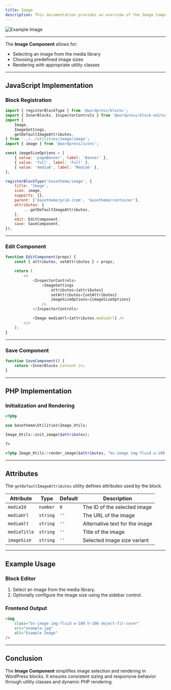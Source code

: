 ```yaml
---
title: Image
description: This documentation provides an overview of the Image Component, which supports media selection and size configuration for use in WordPress blocks.
---
```




<Image src="/assets/example.jpg" alt="Example Image" />

---

The **Image Component** allows for:

-   Selecting an image from the media library
-   Choosing predefined image sizes
-   Rendering with appropriate utility classes

---

## JavaScript Implementation

### Block Registration

```javascript
import { registerBlockType } from '@wordpress/blocks';
import { InnerBlocks, InspectorControls } from '@wordpress/block-editor';
import {
    Image,
    ImageSettings,
    getDefaultImageAttributes,
} from '../../utilities/image/image';
import { image } from '@wordpress/icons';

const imageSizeOptions = [
    { value: 'pageBanner', label: 'Banner' },
    { value: 'full', label: 'Full' },
    { value: 'medium', label: 'Medium' },
];

registerBlockType('basetheme/image', {
    title: 'Image',
    icon: image,
    supports: {},
    parent: ['basetheme/grid-item', 'basetheme/container'],
    attributes: {
        ...getDefaultImageAttributes,
    },
    edit: EditComponent,
    save: SaveComponent,
});
```

---

### Edit Component

```javascript
function EditComponent(props) {
    const { attributes, setAttributes } = props;

    return (
        <>
            <InspectorControls>
                <ImageSettings
                    attributes={attributes}
                    setAttributes={setAttributes}
                    imageSizeOptions={imageSizeOptions}
                />
            </InspectorControls>

            <Image mediaUrl={attributes.mediaUrl} />
        </>
    );
}
```

---

### Save Component

```javascript
function SaveComponent() {
    return <InnerBlocks.Content />;
}
```

---

## PHP Implementation

### Initialization and Rendering

```php
<?php

use basetheme\Utilities\Image_Utils;

Image_Utils::init_image($attributes);

?>

<?php Image_Utils::render_image($attributes, "bs-image img-fluid w-100 h-100 object-fit-cover"); ?>
```

---

## Attributes

The `getDefaultImageAttributes` utility defines attributes used by the block.

| Attribute    | Type     | Default | Description                    |
| ------------ | -------- | ------- | ------------------------------ |
| `mediaId`    | `number` | `0`     | The ID of the selected image   |
| `mediaUrl`   | `string` | `''`    | The URL of the image           |
| `mediaAlt`   | `string` | `''`    | Alternative text for the image |
| `mediaTitle` | `string` | `''`    | Title of the image             |
| `imageSize`  | `string` | `''`    | Selected image size variant    |

---

## Example Usage

### Block Editor

1. Select an image from the media library.
2. Optionally configure the image size using the sidebar control.

### Frontend Output

```html
<img
    class="bs-image img-fluid w-100 h-100 object-fit-cover"
    src="example.jpg"
    alt="Example Image"
/>
```

---

## Conclusion

The **Image Component** simplifies image selection and rendering in WordPress blocks. It ensures consistent sizing and responsive behavior through utility classes and dynamic PHP rendering.
